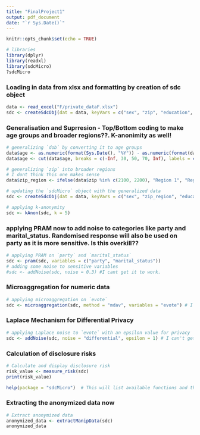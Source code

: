 ```yaml
---
title: "FinalProject1"
output: pdf_document
date: "`r Sys.Date()`"
---
```


```r
knitr::opts_chunk$set(echo = TRUE)

# libraries
library(dplyr)
library(readxl)
library(sdcMicro)
?sdcMicro
```

### Loading in data from xlsx and formatting by creation of sdc object

```r
data <- read_excel("F/private_dataF.xlsx")
sdc <- createSdcObj(dat = data, keyVars = c("sex", "zip", "education", "citizenship", "marital_status", "party"))
```

### Generalisation and Suprresion - Top/Bottom coding to make age groups and broader regions??. K-anonimity as well!
```r
# generalizing `dob` by converting it to age groups
data$age <- as.numeric(format(Sys.Date(), "%Y")) - as.numeric(format(data$dob, "%Y"))
data$age <- cut(data$age, breaks = c(-Inf, 30, 50, 70, Inf), labels = c("Under 30", "30-50", "50-70", "70+"))

# generalizing `zip` into broader regions
# I dont think this one makes sense
data$zip_region <- ifelse(data$zip %in% c(2100, 2200), "Region 1", "Region 2")

# updating the `sdcMicro` object with the generalized data
sdc <- createSdcObj(dat = data, keyVars = c("sex", "zip_region", "education", "citizenship", "marital_status", "party"))

# applying k-anonymity
sdc <- kAnon(sdc, k = 5)
```

### applying PRAM now to add noise to categories like party and marital_status. Randomised response will also be used on party as it is more sensitive. Is this overkill??

```r
# applying PRAM on `party` and `marital_status`
sdc <- pram(sdc, variables = c("party", "marital_status"))
# adding some noise to sensitive variables
#sdc <- addNoise(sdc, noise = 0.3) #I cant get it to work.
```
### Microaggregation for numeric data

```r
# applying microaggregation on `evote`
sdc <- microaggregation(sdc, method = "mdav", variables = "evote") # I can't get it to work again
```
### Laplace Mechanism for Differential Privacy
```r
# applying Laplace noise to `evote` with an epsilon value for privacy
sdc <- addNoise(sdc, noise = "differential", epsilon = 1) # I can't get it to work again. Something with the length of some of sdc df
```
### Calculation of disclosure risks
```r
# Calculate and display disclosure risk
risk_value <- measure_risk(sdc)
print(risk_value)
```
```r
help(package = "sdcMicro")  # This will list available functions and their documentation
```

### Extracting the anonymized data now
```r
# Extract anonymized data
anonymized_data <- extractManipData(sdc)
anonymized_data
```




